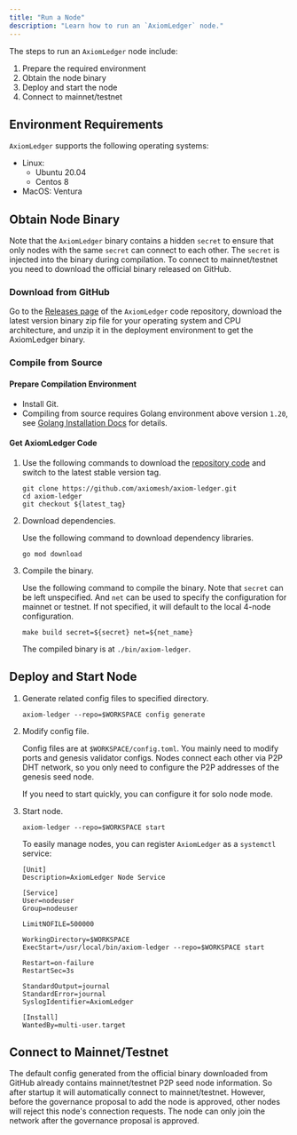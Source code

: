 ```yaml
---
title: "Run a Node"
description: "Learn how to run an `AxiomLedger` node."
---
```


The steps to run an `AxiomLedger` node include:

1. Prepare the required environment
2. Obtain the node binary
3. Deploy and start the node
4. Connect to mainnet/testnet

## Environment Requirements
`AxiomLedger` supports the following operating systems:
- Linux:
    - Ubuntu 20.04
    - Centos 8
- MacOS: Ventura

## Obtain Node Binary
Note that the `AxiomLedger` binary contains a hidden `secret` to ensure that only nodes with the same `secret` can
connect to each other. The `secret` is injected into the binary during compilation. To connect to mainnet/testnet
you need to download the official binary released on GitHub.

### Download from GitHub
Go to the [Releases page](https://github.com/axiomesh/axiom-ledger/releases) of the `AxiomLedger` code repository, download the latest version binary zip file
for your operating system and CPU architecture, and unzip it in the deployment environment to get the AxiomLedger binary.

### Compile from Source
#### Prepare Compilation Environment
- Install Git.
- Compiling from source requires Golang environment above version `1.20`, see [Golang Installation Docs](https://go.dev/doc/install) for details.

#### Get AxiomLedger Code
1. Use the following commands to download the [repository code](https://github.com/axiomesh/axiom-ledger) and switch to the latest stable version tag.

    ```shell
    git clone https://github.com/axiomesh/axiom-ledger.git
    cd axiom-ledger
    git checkout ${latest_tag}
    ```

2. Download dependencies.

    Use the following command to download dependency libraries.
    ```shell
    go mod download
    ```

3. Compile the binary.

    Use the following command to compile the binary. Note that `secret` can be left unspecified. And `net` can be used to specify the configuration for
    mainnet or testnet. If not specified, it will default to the local 4-node configuration.

    ```shell
    make build secret=${secret} net=${net_name}
    ```
    The compiled binary is at `./bin/axiom-ledger`.


## Deploy and Start Node
1. Generate related config files to specified directory.

    ```shell
    axiom-ledger --repo=$WORKSPACE config generate
    ```

2. Modify config file.

    Config files are at `$WORKSPACE/config.toml`. You mainly need to modify ports and genesis validator configs.
    Nodes connect each other via P2P DHT network, so you only need to configure the P2P addresses of the genesis seed node. 

    If you need to start quickly, you can configure it for solo node mode. 

3. Start node.

    ```shell
    axiom-ledger --repo=$WORKSPACE start
    ```
    To easily manage nodes, you can register `AxiomLedger` as a `systemctl` service:
    ```shell
    [Unit]
    Description=AxiomLedger Node Service

    [Service]
    User=nodeuser
    Group=nodeuser

    LimitNOFILE=500000

    WorkingDirectory=$WORKSPACE
    ExecStart=/usr/local/bin/axiom-ledger --repo=$WORKSPACE start

    Restart=on-failure
    RestartSec=3s

    StandardOutput=journal
    StandardError=journal
    SyslogIdentifier=AxiomLedger

    [Install]
    WantedBy=multi-user.target
    ```

## Connect to Mainnet/Testnet
The default config generated from the official binary downloaded from GitHub already contains mainnet/testnet P2P seed node information. So after startup it will automatically connect to mainnet/testnet. However, before the governance proposal to add the node is approved, other nodes will reject this node's connection requests. The node can only join the network after the governance proposal is approved.